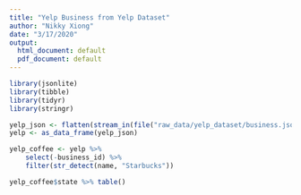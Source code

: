 ```yaml
---
title: "Yelp Business from Yelp Dataset"
author: "Nikky Xiong"
date: "3/17/2020"
output:
  html_document: default
  pdf_document: default
---
```


```r
library(jsonlite)
library(tibble)
library(tidyr)
library(stringr)

yelp_json <- flatten(stream_in(file("raw_data/yelp_dataset/business.json")))
yelp <- as_data_frame(yelp_json) 

yelp_coffee <- yelp %>% 
    select(-business_id) %>% 
    filter(str_detect(name, "Starbucks")) 

yelp_coffee$state %>% table()
```

